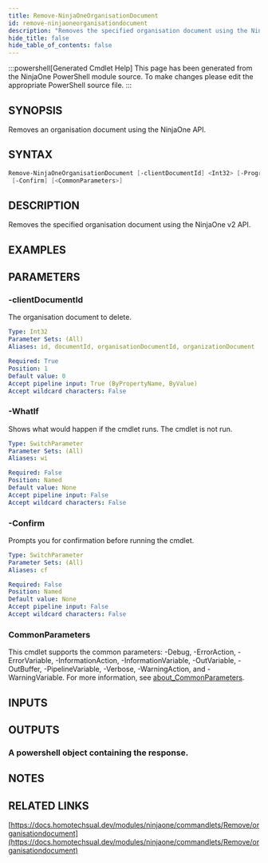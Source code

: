 ```yaml
---
title: Remove-NinjaOneOrganisationDocument
id: remove-ninjaoneorganisationdocument
description: "Removes the specified organisation document using the NinjaOne v2 API."
hide_title: false
hide_table_of_contents: false
---
```


:::powershell[Generated Cmdlet Help]
This page has been generated from the NinjaOne PowerShell module source. To make changes please edit the appropriate PowerShell source file.
:::

## SYNOPSIS

Removes an organisation document using the NinjaOne API.

## SYNTAX

```powershell
Remove-NinjaOneOrganisationDocument [-clientDocumentId] <Int32> [-ProgressAction <ActionPreference>] [-WhatIf]
 [-Confirm] [<CommonParameters>]
```

## DESCRIPTION

Removes the specified organisation document using the NinjaOne v2 API.

## EXAMPLES

## PARAMETERS

### -clientDocumentId

The organisation document to delete.

```yaml
Type: Int32
Parameter Sets: (All)
Aliases: id, documentId, organisationDocumentId, organizationDocument

Required: True
Position: 1
Default value: 0
Accept pipeline input: True (ByPropertyName, ByValue)
Accept wildcard characters: False
```

### -WhatIf

Shows what would happen if the cmdlet runs.
The cmdlet is not run.

```yaml
Type: SwitchParameter
Parameter Sets: (All)
Aliases: wi

Required: False
Position: Named
Default value: None
Accept pipeline input: False
Accept wildcard characters: False
```

### -Confirm

Prompts you for confirmation before running the cmdlet.

```yaml
Type: SwitchParameter
Parameter Sets: (All)
Aliases: cf

Required: False
Position: Named
Default value: None
Accept pipeline input: False
Accept wildcard characters: False
```

### CommonParameters

This cmdlet supports the common parameters: -Debug, -ErrorAction, -ErrorVariable, -InformationAction, -InformationVariable, -OutVariable, -OutBuffer, -PipelineVariable, -Verbose, -WarningAction, and -WarningVariable. For more information, see [about_CommonParameters](http://go.microsoft.com/fwlink/?LinkID=113216).

## INPUTS


## OUTPUTS

### A powershell object containing the response.

## NOTES

## RELATED LINKS

[https://docs.homotechsual.dev/modules/ninjaone/commandlets/Remove/organisationdocument](https://docs.homotechsual.dev/modules/ninjaone/commandlets/Remove/organisationdocument)

